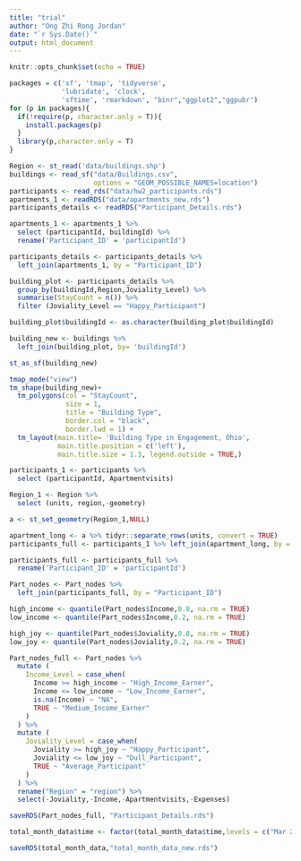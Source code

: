 ```yaml
---
title: "trial"
author: "Ong Zhi Rong Jordan"
date: "`r Sys.Date()`"
output: html_document
---
```


```r
knitr::opts_chunk$set(echo = TRUE)
```

```r
packages = c('sf', 'tmap', 'tidyverse', 
             'lubridate', 'clock', 
             'sftime', 'rmarkdown', "binr","ggplot2","ggpubr")
for (p in packages){
  if(!require(p, character.only = T)){
    install.packages(p)
  }
  library(p,character.only = T)
}

```

``` r

Region <- st_read('data/buildings.shp')
buildings <- read_sf("data/Buildings.csv", 
                     options = "GEOM_POSSIBLE_NAMES=location")
participants <- read_rds("data/hw2_participants.rds")
apartments_1 <- readRDS("data/apartments_new.rds")
participants_details <- readRDS("Participant_Details.rds")

```


``` r
apartments_1 <- apartments_1 %>%
  select (participantId, buildingId) %>%
  rename('Participant_ID' = 'participantId')

participants_details <- participants_details %>%
  left_join(apartments_1, by = "Participant_ID")

```

``` r

building_plot <- participants_details %>%
  group_by(buildingId,Region,Joviality_Level) %>%
  summarise(StayCount = n()) %>%
  filter (Joviality_Level == "Happy_Participant")

building_plot$buildingId <- as.character(building_plot$buildingId)


```

``` r

building_new <- buildings %>%
  left_join(building_plot, by= 'buildingId')

st_as_sf(building_new)

tmap_mode("view")
tm_shape(building_new)+
  tm_polygons(col = "StayCount",
              size = 1,
              title = "Building Type",
              border.col = "black",
              border.lwd = 1) +
  tm_layout(main.title= 'Building Type in Engagement, Ohio', 
            main.title.position = c('left'),
            main.title.size = 1.3, legend.outside = TRUE,)
```


``` r

participants_1 <- participants %>%
  select (participantId, Apartmentvisits)

Region_1 <- Region %>%
  select (units, region,-geometry)

```

``` r

a <- st_set_geometry(Region_1,NULL)

apartment_long <- a %>% tidyr::separate_rows(units, convert = TRUE)
participants_full <- participants_1 %>% left_join(apartment_long, by = c("Apartmentvisits" = "units"))

```

``` r

participants_full <- participants_full %>%
  rename('Participant_ID' = 'participantId')

Part_nodes <- Part_nodes %>%
  left_join(participants_full, by = "Participant_ID")
```

``` r
high_income <- quantile(Part_nodes$Income,0.8, na.rm = TRUE)
low_income <- quantile(Part_nodes$Income,0.2, na.rm = TRUE)

high_joy <- quantile(Part_nodes$Joviality,0.8, na.rm = TRUE)
low_joy <- quantile(Part_nodes$Joviality,0.2, na.rm = TRUE)

Part_nodes_full <- Part_nodes %>%
  mutate (
    Income_Level = case_when(
      Income >= high_income ~ "High_Income_Earner",
      Income <= low_income ~ "Low_Income_Earner",
      is.na(Income) ~ "NA",
      TRUE ~ "Medium_Income_Earner"
    )
  ) %>%
  mutate (
    Joviality_Level = case_when(
      Joviality >= high_joy ~ "Happy_Participant",
      Joviality <= low_joy ~ "Dull_Participant",
      TRUE ~ "Average_Participant"
    )
  ) %>%
  rename("Region" = "region") %>%
  select(-Joviality,-Income,-Apartmentvisits,-Expenses)

```

```r
saveRDS(Part_nodes_full, "Participant_Details.rds")

```


``` r
total_month_data$time <- factor(total_month_data$time,levels = c("Mar 22", "Apr 22", "May 22", "Jun 22", "Jul 22", "Aug 22", "Sep 22", "Oct 22", "Nov 22", "Dec 22", "Jan 23", "Feb 23", "Mar 23", "Apr 23", "May 23"))

saveRDS(total_month_data,"total_month_data_new.rds")
```


